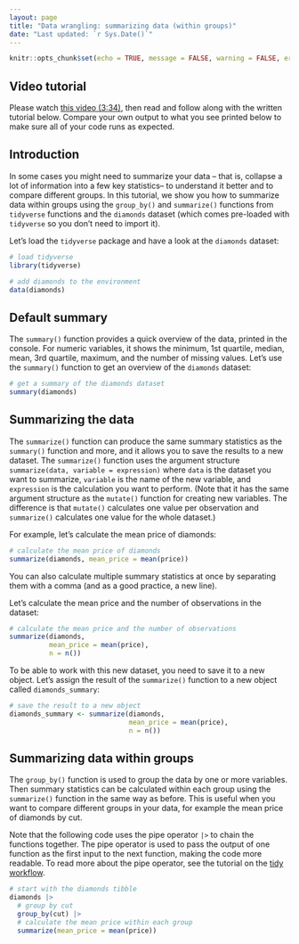 ```yaml
---
layout: page
title: "Data wrangling: summarizing data (within groups)"
date: "Last updated: `r Sys.Date()`"
---
```


```r
knitr::opts_chunk$set(echo = TRUE, message = FALSE, warning = FALSE, error = FALSE)
```

## Video tutorial

Please watch [this video (3:34)](https://vimeo.com/1011768227/2f3d24644f), then read and follow along with the written tutorial below. Compare your own output to what you see printed below to make sure all of your code runs as expected.

## Introduction

In some cases you might need to summarize your data -- that is, collapse a lot of information into a few key statistics-- to understand it better and to compare different groups. In this tutorial, we show you how to summarize data within groups using the `group_by()` and `summarize()` functions from `tidyverse` functions and the `diamonds` dataset (which comes pre-loaded with `tidyverse` so you don't need to import it).

Let's load the `tidyverse` package and have a look at the `diamonds` dataset:

```r
# load tidyverse
library(tidyverse)

# add diamonds to the environment
data(diamonds)
```

## Default summary

The `summary()` function provides a quick overview of the data, printed in the console. For numeric variables, it shows the minimum, 1st quartile, median, mean, 3rd quartile, maximum, and the number of missing values. Let's use the `summary()` function to get an overview of the `diamonds` dataset:

```r
# get a summary of the diamonds dataset
summary(diamonds)
```

## Summarizing the data

The `summarize()` function can produce the same summary statistics as the `summary()` function and more, and it allows you to save the results to a new dataset. The `summarize()` function uses the argument structure `summarize(data, variable = expression)` where `data` is the dataset you want to summarize, `variable` is the name of the new variable, and `expression` is the calculation you want to perform. (Note that it has the same argument structure as the `mutate()` function for creating new variables. The difference is that `mutate()` calculates one value per observation and `summarize()` calculates one value for the whole dataset.)

For example, let's calculate the mean price of diamonds:

```r
# calculate the mean price of diamonds
summarize(diamonds, mean_price = mean(price))
```

You can also calculate multiple summary statistics at once by separating them with a comma (and as a good practice, a new line).

Let's calculate the mean price and the number of observations in the dataset:

```r
# calculate the mean price and the number of observations
summarize(diamonds,
          mean_price = mean(price),
          n = n())
```

To be able to work with this new dataset, you need to save it to a new object. Let's assign the result of the `summarize()` function to a new object called `diamonds_summary`:

```r
# save the result to a new object
diamonds_summary <- summarize(diamonds,
                              mean_price = mean(price),
                              n = n())
```

## Summarizing data within groups

The `group_by()` function is used to group the data by one or more variables. Then summary statistics can be calculated within each group using the `summarize()` function in the same way as before. This is useful when you want to compare different groups in your data, for example the mean price of diamonds by cut.

Note that the following code uses the pipe operator `|>` to chain the functions together. The pipe operator is used to pass the output of one function as the first input to the next function, making the code more readable. To read more about the pipe operator, see the tutorial on the [tidy workflow](../r_intro_workflow).

```r
# start with the diamonds tibble
diamonds |> 
  # group by cut
  group_by(cut) |> 
  # calculate the mean price within each group
  summarize(mean_price = mean(price))
```

<!-- ## Video tutorial TBA -->
